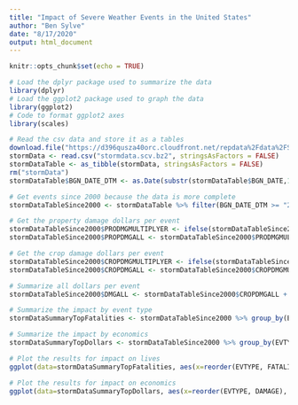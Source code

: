 ```yaml
---
title: "Impact of Severe Weather Events in the United States"
author: "Ben Sylve"
date: "8/17/2020"
output: html_document
---
```


```r
knitr::opts_chunk$set(echo = TRUE)
```

```r
# Load the dplyr package used to summarize the data
library(dplyr)
# Load the ggplot2 package used to graph the data
library(ggplot2)
# Code to format ggplot2 axes
library(scales)

# Read the csv data and store it as a tables
download.file("https://d396qusza40orc.cloudfront.net/repdata%2Fdata%2FStormData.csv.bz2","stormdata.scv.bz2")
stormData <- read.csv("stormdata.scv.bz2", stringsAsFactors = FALSE)
stormDataTable <- as_tibble(stormData, stringsAsFactors = FALSE)
rm("stormData")
stormDataTable$BGN_DATE_DTM <- as.Date(substr(stormDataTable$BGN_DATE,1,which(strsplit(stormDataTable$BGN_DATE, "")[[1]]==" ")), format='%m/%d/%Y')

# Get events since 2000 because the data is more complete
stormDataTableSince2000 <- stormDataTable %>% filter(BGN_DATE_DTM >= "2000-01-01")

# Get the property damage dollars per event
stormDataTableSince2000$PRODMGMULTIPLYER <- ifelse(stormDataTableSince2000$PROPDMGEXP=="K",1000,ifelse(stormDataTableSince2000$PROPDMGEXP=="M",1000000,ifelse(stormDataTableSince2000$PROPDMGEXP=="B",1000000000,1)))
stormDataTableSince2000$PROPDMGALL <- stormDataTableSince2000$PRODMGMULTIPLYER * stormDataTableSince2000$PROPDMG

# Get the crop damage dollars per event
stormDataTableSince2000$CROPDMGMULTIPLYER <- ifelse(stormDataTableSince2000$CROPDMGEXP=="K",1000,ifelse(stormDataTableSince2000$CROPDMGEXP=="M",1000000,ifelse(stormDataTableSince2000$CROPDMGEXP=="B",1000000000,1)))
stormDataTableSince2000$CROPDMGALL <- stormDataTableSince2000$CROPDMGMULTIPLYER * stormDataTableSince2000$PROPDMG

# Summarize all dollars per event
stormDataTableSince2000$DMGALL <- stormDataTableSince2000$CROPDMGALL + stormDataTableSince2000$PROPDMGALL

# Summarize the impact by event type
stormDataSummaryTopFatalities <- stormDataTableSince2000 %>% group_by(EVTYPE) %>% summarize(FATALITIES = sum(FATALITIES), INJURIES = sum(INJURIES), DAMAGE = sum(DMGALL)) %>% slice_max(order_by = FATALITIES, n = 10)

# Summarize the impact by economics
stormDataSummaryTopDollars <- stormDataTableSince2000 %>% group_by(EVTYPE) %>% summarize(FATALITIES = sum(FATALITIES), INJURIES = sum(INJURIES), DAMAGE = sum(DMGALL)) %>% slice_max(order_by = DAMAGE, n = 10)

# Plot the results for impact on lives
ggplot(data=stormDataSummaryTopFatalities, aes(x=reorder(EVTYPE, FATALITIES), y=FATALITIES), group=1) + labs(x="Event Type", y="Fatalities") + geom_bar(stat="identity") + coord_flip()

# Plot the results for impact on economics
ggplot(data=stormDataSummaryTopDollars, aes(x=reorder(EVTYPE, DAMAGE), y=DAMAGE), group=1) + labs(x="Event Type", y="Economic Damage (Dollars)") + geom_bar(stat="identity") + coord_flip() + scale_y_continuous(labels=comma)
```